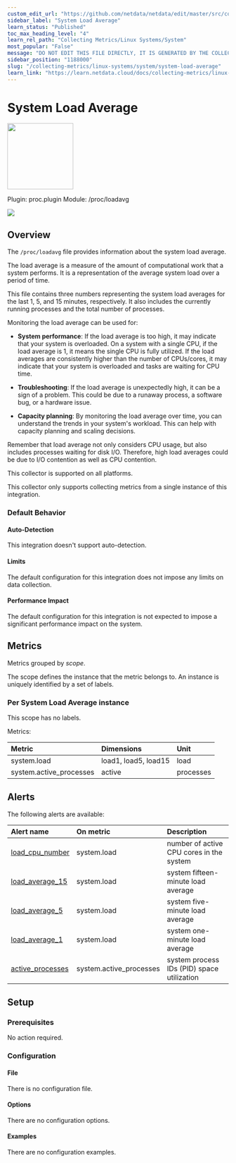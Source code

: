 ```yaml
---
custom_edit_url: "https://github.com/netdata/netdata/edit/master/src/collectors/proc.plugin/metadata.yaml"
sidebar_label: "System Load Average"
learn_status: "Published"
toc_max_heading_level: "4"
learn_rel_path: "Collecting Metrics/Linux Systems/System"
most_popular: "False"
message: "DO NOT EDIT THIS FILE DIRECTLY, IT IS GENERATED BY THE COLLECTOR'S metadata.yaml FILE"
sidebar_position: "1188000"
slug: "/collecting-metrics/linux-systems/system/system-load-average"
learn_link: "https://learn.netdata.cloud/docs/collecting-metrics/linux-systems/system/system-load-average"
---
```



# System Load Average


<img src="https://netdata.cloud/img/linuxserver.svg" width="150"/>


Plugin: proc.plugin
Module: /proc/loadavg

<img src="https://img.shields.io/badge/maintained%20by-Netdata-%2300ab44" />

## Overview

The `/proc/loadavg` file provides information about the system load average.

The load average is a measure of the amount of computational work that a system performs. It is a
representation of the average system load over a period of time.

This file contains three numbers representing the system load averages for the last 1, 5, and 15 minutes,
respectively. It also includes the currently running processes and the total number of processes.

Monitoring the load average can be used for:

- **System performance**: If the load average is too high, it may indicate that your system is overloaded.
  On a system with a single CPU, if the load average is 1, it means the single CPU is fully utilized. If the
  load averages are consistently higher than the number of CPUs/cores, it may indicate that your system is
  overloaded and tasks are waiting for CPU time.

- **Troubleshooting**: If the load average is unexpectedly high, it can be a sign of a problem. This could be
  due to a runaway process, a software bug, or a hardware issue.

- **Capacity planning**: By monitoring the load average over time, you can understand the trends in your
  system's workload. This can help with capacity planning and scaling decisions.

Remember that load average not only considers CPU usage, but also includes processes waiting for disk I/O.
Therefore, high load averages could be due to I/O contention as well as CPU contention.




This collector is supported on all platforms.

This collector only supports collecting metrics from a single instance of this integration.


### Default Behavior

#### Auto-Detection

This integration doesn't support auto-detection.

#### Limits

The default configuration for this integration does not impose any limits on data collection.

#### Performance Impact

The default configuration for this integration is not expected to impose a significant performance impact on the system.


## Metrics

Metrics grouped by *scope*.

The scope defines the instance that the metric belongs to. An instance is uniquely identified by a set of labels.



### Per System Load Average instance



This scope has no labels.

Metrics:

| Metric | Dimensions | Unit |
|:------|:----------|:----|
| system.load | load1, load5, load15 | load |
| system.active_processes | active | processes |



## Alerts


The following alerts are available:

| Alert name  | On metric | Description |
|:------------|:----------|:------------|
| [ load_cpu_number ](https://github.com/netdata/netdata/blob/master/src/health/health.d/load.conf) | system.load | number of active CPU cores in the system |
| [ load_average_15 ](https://github.com/netdata/netdata/blob/master/src/health/health.d/load.conf) | system.load | system fifteen-minute load average |
| [ load_average_5 ](https://github.com/netdata/netdata/blob/master/src/health/health.d/load.conf) | system.load | system five-minute load average |
| [ load_average_1 ](https://github.com/netdata/netdata/blob/master/src/health/health.d/load.conf) | system.load | system one-minute load average |
| [ active_processes ](https://github.com/netdata/netdata/blob/master/src/health/health.d/processes.conf) | system.active_processes | system process IDs (PID) space utilization |


## Setup

### Prerequisites

No action required.

### Configuration

#### File

There is no configuration file.
#### Options



There are no configuration options.

#### Examples
There are no configuration examples.



